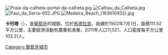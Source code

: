 [[Image:Praia-da-calheta-portal-da-calheta.jpg|thumb]]
[[Image:Calhau_da_Calheta.jpg|thumb]]
[[Image:Paul_da_Serra-002.JPG|thumb]]
[[Image:Madeira_Beach_(163610932).jpg|thumb]]

{{Coord|32|43|33|N|17|9|57|W|display=title}}

'''卡列塔'''（{{lang-pt|Calheta}}），是[[葡萄牙|葡萄牙]]的城鎮，位於[[馬德拉島|馬德拉島]]，始建於1502年7月1日，面積111.52平方公里，主要經濟活動有農業和漁業，2011年人口11,521，人口密度每平方公里103.31人。

{{Portugal-geo-stub}}
[[Category:葡萄牙城市|Category:葡萄牙城市]]